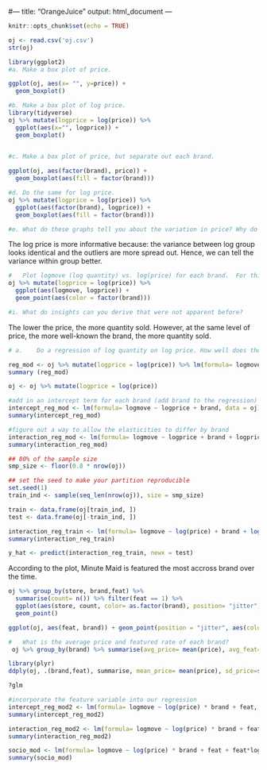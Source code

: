 #---
title: "OrangeJuice"
output: html_document
---
```r
knitr::opts_chunk$set(echo = TRUE)
```


```r

oj <- read.csv('oj.csv')
str(oj)
```

``` r
library(ggplot2)
#a.	Make a box plot of price.

ggplot(oj, aes(x= "", y=price)) + 
  geom_boxplot()

```

```r
#b.	Make a box plot of log price.
library(tidyverse)
oj %>% mutate(logprice = log(price)) %>% 
  ggplot(aes(x="", logprice)) + 
  geom_boxplot()
  
```

```r
#c.	Make a box plot of price, but separate out each brand.

ggplot(oj, aes(factor(brand), price)) + 
  geom_boxplot(aes(fill = factor(brand)))

```

``` r
#d.	Do the same for log price. 
oj %>% mutate(logprice = log(price)) %>% 
  ggplot(aes(factor(brand), logprice)) + 
  geom_boxplot(aes(fill = factor(brand)))

#e.	What do these graphs tell you about the variation in price? Why do the log plots look different? Do you find them more/less informative?

```
The log price is more informative because: the variance between log group looks identical and the outliers are more spread out. Hence, we can tell the variance within group better. 
```r
#	Plot logmove (log quantity) vs. log(price) for each brand.  For this one the appropriate second part of the ggplot command will be: + geom_point(aes(color = factor(var_name)))
oj %>% mutate(logprice = log(price)) %>% 
  ggplot(aes(logmove, logprice)) + 
  geom_point(aes(color = factor(brand)))

#i.	What do insights can you derive that were not apparent before?

```
The lower the price, the more quantity sold. However, at the same level of price, the more well-known the brand, the more quantity sold.

```r
# a.	Do a regression of log quantity on log price. How well does the model fit? What is the elasticity, does it make sense?

reg_mod <- oj %>% mutate(logprice = log(price)) %>% lm(formula= logmove ~ logprice)
summary (reg_mod)

oj <- oj %>% mutate(logprice = log(price))

```
```r
#add in an intercept term for each brand (add brand to the regression)
intercept_reg_mod <- lm(formula= logmove ~ logprice + brand, data = oj)
summary(intercept_reg_mod)

```

```r
#figure out a way to allow the elasticities to differ by brand
interaction_reg_mod <- lm(formula= logmove ~ logprice + brand + logprice*brand, data = oj)
summary(interaction_reg_mod)
```

```r
## 80% of the sample size
smp_size <- floor(0.8 * nrow(oj))

## set the seed to make your partition reproducible
set.seed(1)
train_ind <- sample(seq_len(nrow(oj)), size = smp_size)

train <- data.frame(oj[train_ind, ])
test <- data.frame(oj[-train_ind, ])

interaction_reg_train <- lm(formula= logmove ~ log(price) + brand + log(price)*brand, data = train)
summary(interaction_reg_train)

y_hat <- predict(interaction_reg_train, newx = test)

```

According to the plot, Minute Maid is featured the most accross brand over the time.
```r
oj %>% group_by(store, brand,feat) %>%
  summarise(count= n()) %>% filter(feat == 1) %>%
  ggplot(aes(store, count, color= as.factor(brand), position= "jitter")) +
  geom_point()

ggplot(oj, aes(feat, brand)) + geom_point(position = "jitter", aes(color= factor(brand)))
```

```r
#	What is the average price and featured rate of each brand?  
 oj %>% group_by(brand) %>% summarise(avg_price= mean(price), avg_feat= mean(feat))

library(plyr)
ddply(oj, .(brand,feat), summarise, mean_price= mean(price), sd_price=sd(price), obs= length(price))

?glm
```
```r
#incorporate the feature variable into our regression
intercept_reg_mod2 <- lm(formula= logmove ~ log(price) * brand + feat, data = oj)
summary(intercept_reg_mod2)

interaction_reg_mod2 <- lm(formula= logmove ~ log(price) * brand + feat + feat*logprice, data = oj)
summary(interaction_reg_mod2)

socio_mod <- lm(formula= logmove ~ log(price) * brand + feat + feat*logprice + AGE60, data = oj)
summary(socio_mod)

```


